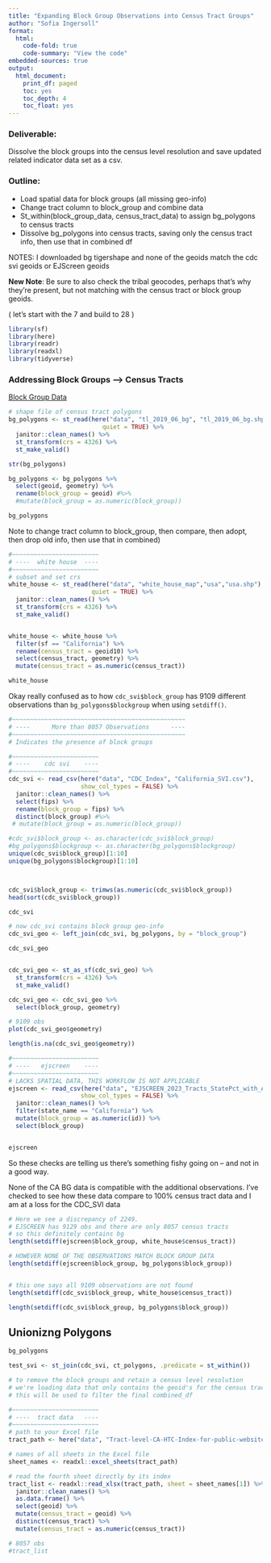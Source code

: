 ```yaml
---
title: "Expanding Block Group Observations into Census Tract Groups"
author: "Sofia Ingersoll"
format:
  html:
    code-fold: true
    code-summary: "View the code"
embedded-sources: true
output:
  html_document:
    print_df: paged
    toc: yes
    toc_depth: 4
    toc_float: yes
---
```


### Deliverable:

Dissolve the block groups into the census level resolution and save updated related indicator data set as a csv.

### Outline:
- Load spatial data for block groups (all missing geo-info)
- Change tract column to block_group and combine data
- St_within(block_group_data, census_tract_data) to assign bg_polygons to census tracts
- Dissolve bg_polygons into census tracts, saving only the census tract info, then use that in combined df

NOTES: I downloaded bg tigershape and none of the geoids match the cdc svi geoids or EJScreen geoids

**New Note**: Be sure to also check the tribal geocodes, perhaps that's why they're present, but not matching with the census tract or block group geoids.


( let's start with the 7 and build to 28 )

```r
library(sf)
library(here)
library(readr)
library(readxl)
library(tidyverse)
```

### Addressing Block Groups --> Census Tracts

[Block Group Data](https://catalog.data.gov/dataset/tiger-line-shapefile-2019-state-california-current-block-group-state-based)
```r
# shape file of census tract polygons
bg_polygons <- st_read(here("data", "tl_2019_06_bg", "tl_2019_06_bg.shp"),
                          quiet = TRUE) %>% 
  janitor::clean_names() %>% 
  st_transform(crs = 4326) %>% 
  st_make_valid()

str(bg_polygons)

bg_polygons <- bg_polygons %>% 
  select(geoid, geometry) %>% 
  rename(block_group = geoid) #%>% 
  #mutate(block_group = as.numeric(block_group))

bg_polygons
```

Note to change tract column to block_group, then compare, then adopt, then drop old info, then use that in combined)

```r
#~~~~~~~~~~~~~~~~~~~~~~~~
# ----  white house  ----
#~~~~~~~~~~~~~~~~~~~~~~~~
# subset and set crs 
white_house <- st_read(here("data", "white_house_map","usa","usa.shp"),
                       quiet = TRUE) %>% 
  janitor::clean_names() %>% 
  st_transform(crs = 4326) %>% 
  st_make_valid() 


white_house <- white_house %>% 
  filter(sf == "California") %>% 
  rename(census_tract = geoid10) %>% 
  select(census_tract, geometry) %>% 
  mutate(census_tract = as.numeric(census_tract)) 

white_house
```

Okay really confused as to how `cdc_svi$block_group` has 9109 different observations than `bg_polygons$blockgroup` when using `setdiff()`.

```r
#~~~~~~~~~~~~~~~~~~~~~~~~~~~~~~~~~~~~~~~~~~~~~~~~
# ----      More than 8057 Observations      ----
#~~~~~~~~~~~~~~~~~~~~~~~~~~~~~~~~~~~~~~~~~~~~~~~~
# Indicates the presence of block groups

#~~~~~~~~~~~~~~~~~~~~~~~~
# ----    cdc svi    ----
#~~~~~~~~~~~~~~~~~~~~~~~~
cdc_svi <- read_csv(here("data", "CDC_Index", "California_SVI.csv"),
                    show_col_types = FALSE) %>% 
  janitor::clean_names() %>% 
  select(fips) %>% 
  rename(block_group = fips) %>% 
  distinct(block_group) #%>% 
 # mutate(block_group = as.numeric(block_group)) 

#cdc_svi$block_group <- as.character(cdc_svi$block_group)
#bg_polygons$blockgroup <- as.character(bg_polygons$blockgroup)
unique(cdc_svi$block_group)[1:10]
unique(bg_polygons$blockgroup)[1:10]



cdc_svi$block_group <- trimws(as.numeric(cdc_svi$block_group))
head(sort(cdc_svi$block_group))

cdc_svi

# now cdc_svi contains block group geo-info 
cdc_svi_geo <- left_join(cdc_svi, bg_polygons, by = "block_group")

cdc_svi_geo


cdc_svi_geo <- st_as_sf(cdc_svi_geo) %>% 
  st_transform(crs = 4326) %>% 
  st_make_valid()

cdc_svi_geo <- cdc_svi_geo %>% 
  select(block_group, geometry)

# 9109 obs
plot(cdc_svi_geo$geometry)

length(is.na(cdc_svi_geo$geometry))

#~~~~~~~~~~~~~~~~~~~~~~~~
# ----   ejscreen    ----
#~~~~~~~~~~~~~~~~~~~~~~~~
# LACKS SPATIAL DATA, THIS WORKFLOW IS NOT APPLICABLE
ejscreen <- read_csv(here("data", "EJSCREEN_2023_Tracts_StatePct_with_AS_CNMI_GU_VI.csv"),
                    show_col_types = FALSE) %>% 
  janitor::clean_names() %>% 
  filter(state_name == "California") %>% 
  mutate(block_group = as.numeric(id)) %>% 
  select(block_group) 


ejscreen
```

So these checks are telling us there's something fishy going on -- and not in a good way. 

None of the CA BG data is compatible with the additional observations. I've checked to see how these data compare to 100% census tract data and I am at a loss for the CDC_SVI data 

```r
# Here we see a discrepancy of 2249. 
# EJSCREEN has 9129 obs and there are only 8057 census tracts
# so this definitely contains bg
length(setdiff(ejscreen$block_group, white_house$census_tract))

# HOWEVER NONE OF THE OBSERVATIONS MATCH BLOCK GROUP DATA 
length(setdiff(ejscreen$block_group, bg_polygons$block_group))


# this one says all 9109 observations are not found
length(setdiff(cdc_svi$block_group, white_house$census_tract))

length(setdiff(cdc_svi$block_group, bg_polygons$block_group))
```


## Unionizng Polygons

```r


bg_polygons

test_svi <- st_join(cdc_svi, ct_polygons, .predicate = st_within())

```









```r
# to remove the block groups and retain a census level resolution
# we're loading data that only contains the geoid's for the census tracts
# this will be used to filter the final combined_df 

#~~~~~~~~~~~~~~~~~~~~~~~~
# ----  tract data   ----
#~~~~~~~~~~~~~~~~~~~~~~~~
# path to your Excel file
tract_path <- here("data", "Tract-level-CA-HTC-Index-for-public-website-download-20190304.xlsx")

# names of all sheets in the Excel file
sheet_names <- readxl::excel_sheets(tract_path)

# read the fourth sheet directly by its index
tract_list <- readxl::read_xlsx(tract_path, sheet = sheet_names[1]) %>% 
  janitor::clean_names() %>%
  as.data.frame() %>% 
  select(geoid) %>%   
  mutate(census_tract = geoid) %>% 
  distinct(census_tract) %>% 
  mutate(census_tract = as.numeric(census_tract))

# 8057 obs
#tract_list
```